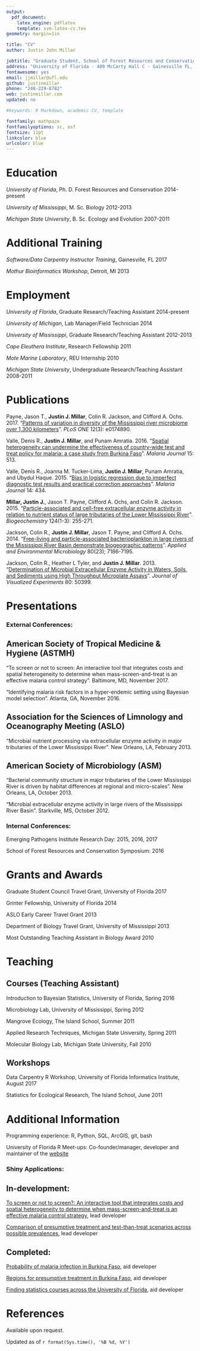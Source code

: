 ```yaml
---
output: 
  pdf_document:
    latex_engine: pdflatex
    template: svm-latex-cv.tex
geometry: margin=1in

title: "CV"
author: Justin John Millar

jobtitle: "Graduate Student, School of Forest Resources and Conservation"
address: "University of Florida · 409 McCarty Hall C · Gainesville FL, USA"
fontawesome: yes
email: jjmillar@ufl.edu
github: justinmillar
phone: "248-229-8782"
web: justinmillar.com
updated: no

#keywords: R Markdown, academic CV, template

fontfamily: mathpazo
fontfamilyoptions: sc, osf
fontsize: 11pt
linkcolor: blue
urlcolor: blue
---
```


# Education

*University of Florida*, Ph. D. Forest Resources and Conservation \hfill 2014-present

*University of Mississippi*, M. Sc. Biology \hfill 2012-2013

*Michigan State University*, B. Sc. Ecology and Evolution \hfill 2007-2011

# Additional Training

*Software/Data Carpentry Instructor Training*, Gainesville, FL \hfill 2017

*Mothur Bioinformatics Workshop*, Detroit, MI \hfill 2013


# Employment

*University of Florida*, Graduate Research/Teaching Assistant \hfill 2014-present

*University of Michigan*, Lab Manager/Field Technician \hfill 2014

*University of Mississippi*, Graduate Research/Teaching Assistant \hfill 2012-2013

*Cape Eleuthera Institute*, Research Fellowship \hfill 2011

*Mote Marine Laboratory*, REU Internship \hfill 2010

*Michigan State University*, Undergraduate Research/Teaching Assistant \hfill 2008-2011



# Publications

Payne, Jason T., **Justin J. Millar**, Colin R. Jackson, and Clifford A. Ochs. 2017. "[Patterns of variation in diversity of the Mississippi river microbiome over 1,300 kilometers](http://journals.plos.org/plosone/article?id=10.1371/journal.pone.0174890)". *PLoS ONE* 12(3): e0174890.

Valle, Denis R., **Justin J. Millar**, and Punam Amratia. 2016. "[Spatial heterogeneity can undermine the effectiveness of country-wide test and treat policy for malaria: a case study from Burkina Faso](https://malariajournal.biomedcentral.com/articles/10.1186/s12936-016-1565-2)". *Malaria Journal* 15: 513.

Valle, Denis R., Joanna M. Tucker-Lima, **Justin J. Millar**, Punam Amratia, and Ubydul Haque. 2015. "[Bias in logistic regression due to imperfect diagnostic test results and practical correction approaches](https://malariajournal.biomedcentral.com/articles/10.1186/s12936-015-0966-y)". *Malaria Journal* 14: 434.

**Millar, Justin J.**, Jason T. Payne, Clifford A. Ochs, and Colin R. Jackson. 2015. "[Particle-associated and cell-free extracellular enzyme activity in relation to nutrient status of large tributaries of the Lower Mississippi River](https://link.springer.com/article/10.1007%2Fs10533-015-0096-1)". *Biogeochemistry* 124(1-3): 255-271.

Jackson, Colin R., **Justin J. Millar**, Jason T. Payne, and Clifford A. Ochs. 2014. "[Free-living and particle-associated bacterioplankton in large rivers of the Mississippi River Basin demonstrate biogeographic patterns](http://aem.asm.org/content/early/2014/09/08/AEM.01844-14)". *Applied and Environmental Microbiology* 80(23); 7186-7195.

Jackson, Colin R., Heather L Tyler, and **Justin J. Millar**. 2013. "[Determination of Microbial Extracellular Enzyme Activity in Waters, Soils, and Sediments using High Throughput Microplate Assays](https://www.jove.com/video/50399/determination-microbial-extracellular-enzyme-activity-waters-soils)". *Journal of Visualized Experiments* 80: 50399.  


# Presentations

### External Conferences:

## American Society of Tropical Medicine & Hygiene (ASTMH)

"To screen or not to screen: An interactive tool that integrates costs and spatial heterogeneity to determine when mass-screen-and-treat is an effective malaria control strategy". Baltimore, MD, November 2017. 

"Identifying malaria risk factors in a hyper-endemic setting using Bayesian model selection". Atlanta, GA, November 2016.

## Association for the Sciences of Limnology and Oceanography Meeting (ASLO)

"Microbial nutrient processing via extracellular enzyme activity in major tributaries of the Lower Mississippi River". New Orleans, LA, February 2013.

## American Society of Microbiology (ASM)

"Bacterial community structure in major tributaries of the Lower Mississippi River is driven by habitat differences at regional and micro-scales". New Orleans, LA, October 2013.

"Microbial extracellular enzyme activity in large rivers of the Mississippi River Basin". Starkville, MS, October 2012.

### Internal Conferences:

Emerging Pathogens Institute Research Day: 2015, 2016, 2017

School of Forest Resources and Conservation Symposium: 2016

# Grants and Awards

Graduate Student Council Travel Grant, University of Florida \hfill 2017

Grinter Fellowship, University of Florida \hfill 2014

ASLO Early Career Travel Grant \hfill 2013

Department of Biology Travel Grant, University of Mississippi \hfill 2013

Most Outstanding Teaching Assistant in Biology Award \hfill 2010


# Teaching
## Courses (Teaching Assistant)
Introduction to Bayesian Statistics, University of Florida, Spring 2016

Microbiology Lab, University of Mississippi, Spring 2012

Mangrove Ecology, The Island School, Summer 2011

Applied Research Techniques, Michigan State University, Spring 2011

Molecular Biology Lab, Michigan State University, Fall 2010

## Workshops

Data Carpentry R Workshop, University of Florida Informatics Institute, August 2017

Statistics for Ecological Research, The Island School, June 2011


# Additional Information 

Programming experience: R, Python, SQL, ArcGIS, git, bash

University of Florida R Meet-ups: Co-founder/manager, developer and maintainer of the  [website](http://www.r-gators.com/)

### Shiny Applications: 

## In-development:

[To screen or not to screen?: An interactive tool that integrates costs and spatial heterogeneity to determine when mass-screen-and-treat is an effective malaria control strategy](https://jjmillar.shinyapps.io/msat-cost-map/), lead developer

[Comparison of presumptive treatment and test-than-treat scenarios across possible prevalences](https://jjmillar.shinyapps.io/msat-cost-graph/), lead developer

## Completed:

[Probability of malaria infection in Burkina Faso](https://denisvalle.shinyapps.io/burkina_faso_tool/), aid developer

[Regions for presumptive treatment in Burkina Faso](https://denisvalle.shinyapps.io/burkina_faso_map/), aid developer

[Finding statistics courses across the University of Florida](https://ufstatscourses.shinyapps.io/shiny_tutorial/), aid developer



# References

Available upon request.

\vfill * Updated as of `r format(Sys.time(), '%B %d, %Y')`